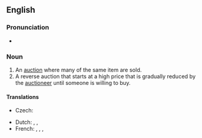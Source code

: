 ==English==
{{wikipedia}}

===Pronunciation===
* {{a|UK}} {{IPA|en|/ˌdʌtʃ ˈɔːk.ʃən/}}

===Noun===
{{en-noun}}

# An [[auction]] where many of the same item are sold.
# A reverse auction that starts at a high price that is gradually reduced by the [[auctioneer]] until someone is willing to buy.

====Translations====
{{trans-top|auction of many of the same item}}
{{trans-mid}}
{{trans-bottom}}

{{trans-top|reverse auction}}
* Czech: {{t|cs|holandská aukce|f}}
{{trans-mid}}
* Dutch: {{t+|nl|afslag|m}}, {{t|nl|afslag bij afmijning|m}}, {{t+|nl|veiling bij afslag|f}}
* French: {{t|fr|adjudication à la hollandaise|f}}, {{t|fr|enchère hollandaise|f}}, {{t|fr|enchère inversée|f}}, {{t+|fr|enchère descendante|f}}
{{trans-bottom}}